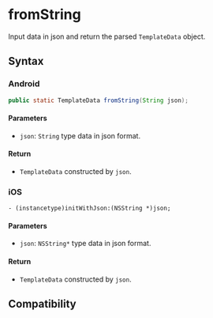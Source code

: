 # fromString

Input data in json and return the parsed `TemplateData` object.

## Syntax

### Android

```java
public static TemplateData fromString(String json);
```

#### Parameters

- `json`: `String` type data in json format.

#### Return

- `TemplateData` constructed by `json`.

### iOS

```objc
- (instancetype)initWithJson:(NSString *)json;
```

#### Parameters

- `json`: `NSString*` type data in json format.

#### Return
- `TemplateData` constructed by `json`.

## Compatibility


<LegacyCompatTable metadata="lynx-native-api/template-data/from-string" />
